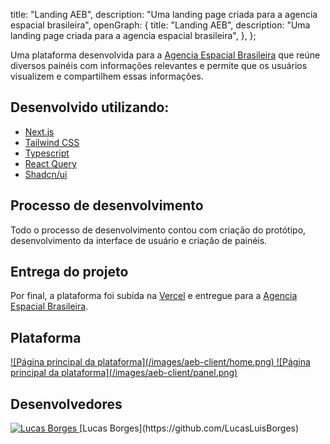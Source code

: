 
  title: "Landing AEB",
  description: "Uma landing page criada para a agencia espacial brasileira",
  openGraph: {
    title: "Landing AEB",
    description: "Uma landing page criada para a agencia espacial brasileira",
  },
};

Uma plataforma desenvolvida para a [Agencia Espacial Brasileira](https://www.aeb.org.br/) que reúne diversos painéis com informações relevantes e permite que os usuários visualizem e compartilhem essas informações.

## Desenvolvido utilizando:

- [Next.js](https://nextjs.org/)
- [Tailwind CSS](https://tailwindcss.com/)
- [Typescript](https://www.typescriptlang.org/)
- [React Query](https://react-query.tanstack.com/)
- [Shadcn/ui](https://ui.shadcn.com/)

## Processo de desenvolvimento

Todo o processo de desenvolvimento contou com criação do protótipo, desenvolvimento da interface de usuário e criação de painéis.

## Entrega do projeto

Por final, a plataforma foi subida na [Vercel](https://vercel.com/) e entregue para a [Agencia Espacial Brasileira](https://www.aeb.org.br/).

## Plataforma

<a href="https://aeb-client.vercel.app/" target="_blank">
  ![Página principal da plataforma](/images/aeb-client/home.png)
</a>

<a href="https://aeb-client.vercel.app/" target="_blank">
  ![Página principal da plataforma](/images/aeb-client/panel.png)
</a>

## Desenvolvedores

<div className="flex itens-center gap-2">
  <div className="flex flex-col itens-center text-center">
    <a href="https://github.com/LucasLuisBorges" target="_blank">
      <Image
        src="https://github.com/LucasLuisBorges.png"
        alt="Lucas Borges"
        className="rounded-full bg-gray-100 block  grayscale hover:grayscale-0"
        unoptimized
        width={160}
        height={160}
        priority
      />
    </a>
    [Lucas Borges](https://github.com/LucasLuisBorges)
  </div>

</div>
